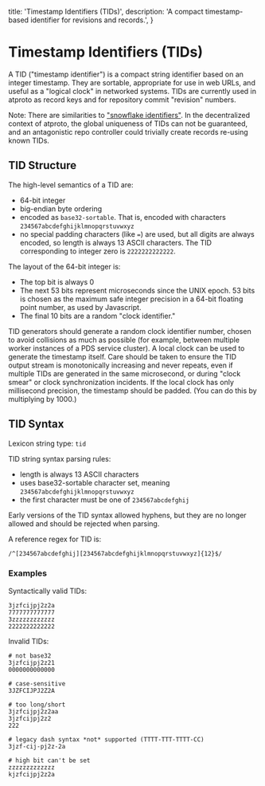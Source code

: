   title: 'Timestamp Identifiers (TIDs)',
  description:
    'A compact timestamp-based identifier for revisions and records.',
}

# Timestamp Identifiers (TIDs)

A TID ("timestamp identifier") is a compact string identifier based on an integer timestamp. They are sortable, appropriate for use in web URLs, and useful as a "logical clock" in networked systems. TIDs are currently used in atproto as record keys and for repository commit "revision" numbers.

Note: There are similarities to ["snowflake identifiers"](https://en.wikipedia.org/wiki/Snowflake_ID). In the decentralized context of atproto, the global uniqueness of TIDs can not be guaranteed, and an antagonistic repo controller could trivially create records re-using known TIDs.

## TID Structure

The high-level semantics of a TID are:

- 64-bit integer
- big-endian byte ordering
- encoded as `base32-sortable`. That is, encoded with characters `234567abcdefghijklmnopqrstuvwxyz`
- no special padding characters (like `=`) are used, but all digits are always encoded, so length is always 13 ASCII characters. The TID corresponding to integer zero is `2222222222222`.

The layout of the 64-bit integer is:

- The top bit is always 0
- The next 53 bits represent microseconds since the UNIX epoch. 53 bits is chosen as the maximum safe integer precision in a 64-bit floating point number, as used by Javascript.
- The final 10 bits are a random "clock identifier."

TID generators should generate a random clock identifier number, chosen to avoid collisions as much as possible (for example, between multiple worker instances of a PDS service cluster). A local clock can be used to generate the timestamp itself. Care should be taken to ensure the TID output stream is monotonically increasing and never repeats, even if multiple TIDs are generated in the same microsecond, or during "clock smear" or clock synchronization incidents. If the local clock has only millisecond precision, the timestamp should be padded. (You can do this by multiplying by 1000.)


## TID Syntax

Lexicon string type: `tid`

TID string syntax parsing rules:

- length is always 13 ASCII characters
- uses base32-sortable character set, meaning `234567abcdefghijklmnopqrstuvwxyz`
- the first character must be one of `234567abcdefghij`

Early versions of the TID syntax allowed hyphens, but they are no longer allowed and should be rejected when parsing.

A reference regex for TID is:

```
/^[234567abcdefghij][234567abcdefghijklmnopqrstuvwxyz]{12}$/
```

### Examples

Syntactically valid TIDs:

```
3jzfcijpj2z2a
7777777777777
3zzzzzzzzzzzz
2222222222222
```

Invalid TIDs:

```
# not base32
3jzfcijpj2z21
0000000000000

# case-sensitive
3JZFCIJPJ2Z2A

# too long/short
3jzfcijpj2z2aa
3jzfcijpj2z2
222

# legacy dash syntax *not* supported (TTTT-TTT-TTTT-CC)
3jzf-cij-pj2z-2a

# high bit can't be set
zzzzzzzzzzzzz
kjzfcijpj2z2a
```
